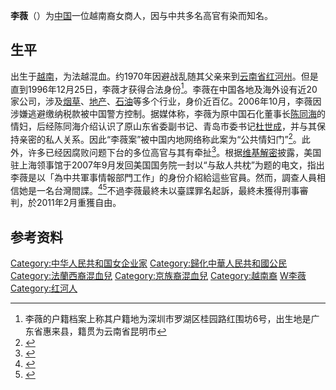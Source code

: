 '''李薇'''（{{bd|1963年|9月24日|||catIdx=L}}）为[[中国|中国]]一位越南裔女商人，因与中共多名高官有染而知名。

==生平==
出生于[[越南|越南]]，为法越混血。约1970年因避战乱随其父亲来到[[云南省|云南省]][[红河州|红河州]]。但是直到1996年12月25日，李薇才获得合法身份<ref>李薇的户籍档案上称其户籍地为深圳市罗湖区桂园路红围坊6号，出生地是广东省惠来县，籍贯为云南省昆明市</ref>。李薇在中国各地及海外设有近20家公司，涉及[[烟草|烟草]]、[[地产|地产]]、[[石油|石油]]等多个行业，身价近百亿。2006年10月，李薇因涉嫌逃避缴纳税款被中国警方控制。据媒体称，李薇为原中国石化董事长[[陈同海|陈同海]]的情妇，后经陈同海介绍认识了原山东省委副书记、青岛市委书记[[杜世成|杜世成]]，并与其保持亲密的私人关系。因此“李薇案”被中国内地网络称此案为“公共情妇门”<ref>{{cite web | language = zh-cn | publisher = 腾讯 | title = 两部级高官与一个女人的故事 | url = http://news.qq.com/a/20071203/000503.htm | date = 2007-12-03 | accessdate = 2011-02-14 | archive-date = 2009-04-28 | archive-url = https://web.archive.org/web/20090428000942/http://news.qq.com/a/20071203/000503.htm | dead-url = no }}</ref>。此外，许多已经因腐败问题下台的多位高官与其有牵扯<ref>{{cite web | language = zh-cn | publisher = 阳光网 | title = 李薇的公共裙带牵出多名高官 | url = http://www.yangguangbao.com/Thread.Asp?AutoID=124386 | date = 2011-02-14 | accessdate = 2011-02-14 | deadurl = yes | archiveurl = https://web.archive.org/web/20140416040106/http://www.yangguangbao.com/Thread.Asp?AutoID=124386 | archivedate = 2014-04-16 }}</ref>。根据[[维基解密|维基解密]]披露，美国驻上海领事馆于2007年9月发回美国国务院一封以“与敌人共枕”为题的电文，指出李薇是以「為中共軍事情報部門工作」的身份介紹給這些官員。然而，調查人員相信她是一名台灣間諜。<ref>{{Cite web |url=http://www.open.com.hk/content.php?id=445#.U1U5K_mSzFk |title=存档副本 |access-date=2014-04-21 |archive-date=2020-02-06 |archive-url=https://web.archive.org/web/20200206154330/http://open.com.hk/content.php?id=445#.U1U5K_mSzFk |dead-url=no }}</ref><ref>{{cite web | language = zh-cn | publisher = 光华日报 | title = 台女谍色诱中国统战部长　“李薇”曾搞垮对岸财长 | url = http://www.kwongwah.com.my/news/2011/06/27/98.html | date = 2011-06-27 | accessdate = 2011-06-27 | archive-url = https://web.archive.org/web/20110630153142/http://www.kwongwah.com.my/news/2011/06/27/98.html | archive-date = 2011-06-30 | dead-url = yes }}</ref>不過李薇最終未以臺諜罪名起訴，最終未獲得刑事審判，於2011年2月重獲自由。

==参考资料==
{{reflist}}

{{DEFAULTSORT:L}}
[[Category:中华人民共和国女企业家|Category:中华人民共和国女企业家]]
[[Category:歸化中華人民共和國公民|Category:歸化中華人民共和國公民]]
[[Category:法蘭西裔混血兒|Category:法蘭西裔混血兒]]
[[Category:京族裔混血兒|Category:京族裔混血兒]]
[[Category:越南裔|Category:越南裔]]
[[Category:李姓|W李薇]]
[[Category:红河人|Category:红河人]]